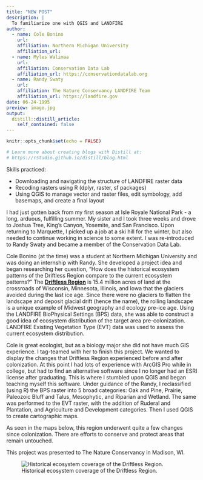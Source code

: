 ```yaml
---
title: "NEW POST"
description: | 
  To familiarize one with QGIS and LANDFIRE
author:
  - name: Cole Bonino
    url: 
    affiliation: Northern Michigan University
    affiliation_url: 
  - name: Myles Walimaa
    url: 
    affiliation: Conservation Data Lab
    affiliation_url: https://conservationdatalab.org
  - name: Randy Swaty
    url: 
    affiliation: The Nature Conservancy LANDFIRE Team
    affiliation_url: https://landfire.gov
date: 06-24-1995
preview: image.jpg
output:
  distill::distill_article:
    self_contained: false
---
```


```r
knitr::opts_chunk$set(echo = FALSE)

# Learn more about creating blogs with Distill at:
# https://rstudio.github.io/distill/blog.html

```

Skills practiced:  
  
* Downloading and navigating the structure of LANDFIRE raster data  
* Recoding rasters using R (dplyr, raster, sf packages)  
* Using QGIS to manage vector and raster files, edit symbology, add basemaps, and create a final layout  

I had just gotten back from my first season at Isle Royale National Park - a long, arduous, fulfilling summer. My sister and I took three weeks and drove to Joshua Tree, King's Canyon, Yosemite, and San Francisco. Upon returning to Marquette, I picked up a job at a ski hill for the winter, but also needed to continue working in science to some extent. I was re-introduced to Randy Swaty and became a member of the Conservation Data Lab.  

Cole Bonino (at the time) was a student at Northern Michigan University and was doing an internship with Randy. She developed a project idea and began researching her question, "How does the historical ecosystem patterns of the Driftless Region compare to the current ecosystem patterns?" The **[Driftless Region](https://en.wikipedia.org/wiki/Driftless_Area)** is 15.4 million acres of land at the crossroads of Wisconsin, Minnesota, Illinois, and Iowa that the glaciers avoided during the last ice age. Since there were no glaciers to flatten the landscape and deposit glacial drift (hence the name), the rolling landscape is a unique example of Midwest geography and ecology pre-ice age. Using the LANDFIRE BioPhysical Settings (BPS) data, she was able to construct a good idea of ecosystem distribution of the target area pre-colonization. LANDFIRE Existing Vegetation Type (EVT) data was used to assess the current ecosystem distribution.  

Cole is great ecologist, but as a biology major she did not have much GIS experience. I tag-teamed with her to finish this project. We wanted to display the changes that Driftless Region experienced before and after colonization. At this point I had lots of experience with ArcGIS Pro while in college, but had to find an alternative software since I no longer had an ESRI license after graduating. This is where I stumbled upon QGIS and began teaching myself this software. Under guidance of the Randy, I reclassified (using R) the BPS raster into 5 broad categories: Oak and Pine, Prairie, Paleozoic Bluff and Talus, Mesophytic, and Riparian and Wetland. The same was performed to the EVT raster, with the addition of Ruderal and Plantation, and Agriculture and Development categories. Then I used QGIS to create cartographic maps. 

As seen in the maps below, this region underwent quite a few changes since colonization. There are efforts to conserve and protect areas that remain untouched.  

This project was presented to The Nature Conservancy in Madison, WI.

![Historical ecosystem coverage of the Driftless Region.](bps_layout.jpg)  